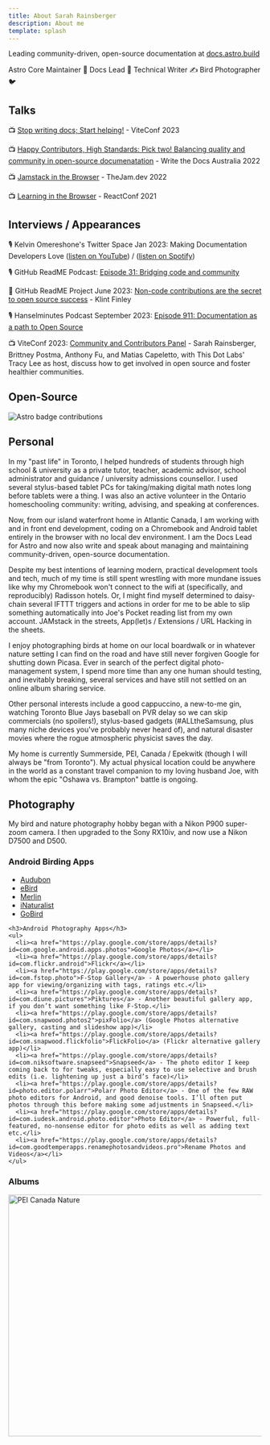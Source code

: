 ```yaml
---
title: About Sarah Rainsberger
description: About me
template: splash
---
```


Leading community-driven, open-source documentation at [docs.astro.build](https://docs.astro.build)

Astro Core Maintainer 🚀 Docs Lead 📑 Technical Writer ✍️ Bird Photographer 🐦

## Talks

📺 [Stop writing docs; Start helping!](https://www.youtube.com/watch?v=jcpkVJr-rUw&list=PLqGQbXn_GDmkOsHI7-Wrbv1GgAA4tJZhg&index=26) - ViteConf 2023

📺 [Happy Contributors, High Standards: Pick two! Balancing quality and community in open-source documenatation](https://www.youtube.com/watch?v=emgFALmCyrY) - Write the Docs Australia 2022

📺 [Jamstack in the Browser](https://www.youtube.com/watch?v=tmKlWSIJbuo) - TheJam.dev 2022

📺 [Learning in the Browser](https://www.youtube.com/watch?v=5X-WEQflCL0) - ReactConf 2021





## Interviews / Appearances

🎙️ Kelvin Omereshone's Twitter Space Jan 2023: Making Documentation Developers Love ([listen on YouTube](https://www.youtube.com/watch?v=YW4IfoJM30g)) / ([listen on Spotify](https://open.spotify.com/episode/5QYkgKtsneWhUAebPahIRJ?si=bfTpykAZRLWVBE3wvQiuzQ))

🎙️ GitHub ReadME Podcast: [Episode 31: Bridging code and community](https://github.com/readme/podcast/code-and-community)

📰 GitHub ReadME Project June 2023: [Non-code contributions are the secret to open source success](https://github.com/readme/featured/open-source-non-code-contributions) - Klint Finley

🎙️ Hanselminutes Podcast September 2023: [Episode 911: Documentation as a path to Open Source](https://www.hanselminutes.com/911/documentation-as-a-path-to-open-source-with-sarah-rainsberger)

📺 ViteConf 2023: [Community and Contributors Panel](https://www.youtube.com/watch?v=rqB7hy5lcmc&list=PLqGQbXn_GDmkOsHI7-Wrbv1GgAA4tJZhg&index=29) - Sarah Rainsberger, Brittney Postma, Anthony Fu, and Matias Capeletto, with This Dot Labs' Tracy Lee as host, discuss how to get involved in open source and foster healthier communities.

## Open-Source

![Astro badge contributions](https://astro.badg.es/v1/contributor/sarah11918.svg)

## Personal

In my "past life" in Toronto, I helped hundreds of students through high school & university as a private tutor, teacher, academic advisor, school administrator and guidance / university admissions counsellor. I used several stylus-based tablet PCs for taking/making digital math notes long before tablets were a thing. I was also an active volunteer in the Ontario homeschooling community: writing, advising, and speaking at conferences.

Now, from our island waterfront home in Atlantic Canada, I am working with and in front end development, coding on a Chromebook and Android tablet entirely in the browser with no local dev environment. I am the Docs Lead for Astro and now also write and speak about managing and maintaining community-driven, open-source documentation.

Despite my best intentions of learning modern, practical development tools and tech, much of my time is still spent wrestling with more mundane issues like why my Chromebook won't connect to the wifi at (specifically, and reproducibly) Radisson hotels. Or, I might find myself determined to daisy-chain several IFTTT triggers and actions in order for me to be able to slip something automatically into Joe's Pocket reading list from my own account. JAMstack in the streets, App(let)s / Extensions / URL Hacking in the sheets.

I enjoy photographing birds at home on our local boardwalk or in whatever nature setting I can find on the road and have still never forgiven Google for shutting down Picasa. Ever in search of the perfect digital photo-management system, I spend more time than any one human should testing, and inevitably breaking, several services and have still not settled on an online album sharing service.

Other personal interests include a good cappuccino, a new-to-me gin, watching Toronto Blue Jays baseball on PVR delay so we can skip commercials (no spoilers!), stylus-based gadgets (#ALLtheSamsung, plus many niche devices you've probably never heard of), and natural disaster movies where the rogue atmospheric physicist saves the day.

My home is currently Summerside, PEI, Canada / Epekwitk (though I will always be "from Toronto"). My actual physical location could be anywhere in the world as a constant travel companion to my loving husband Joe, with whom the epic "Oshawa vs. Brampton" battle is ongoing.

## Photography 

My bird and nature photography hobby began with a Nikon P900 super-zoom camera. I then upgraded to the Sony RX10iv, and now use a Nikon D7500 and D500.

<h3>Android Birding Apps</h3>
    <ul>
      <li><a href="https://play.google.com/store/apps/details?id=com.audubon.mobile.android">Audubon</a></li>
      <li><a href="https://play.google.com/store/apps/details?id=edu.cornell.birds.ebird">eBird</a></li>
      <li><a href="https://play.google.com/store/apps/details?id=com.labs.merlinbirdid.app">Merlin</a></li>
      <li><a href="https://play.google.com/store/apps/details?id=org.inaturalist.android">iNaturalist</a></li>
      <li><a href="https://play.google.com/store/apps/details?id=com.thenerdbirder.GoBird">GoBird</a></li>
    </ul>

    <h3>Android Photography Apps</h3>
    <ul>
      <li><a href="https://play.google.com/store/apps/details?id=com.google.android.apps.photos">Google Photos</a></li>
      <li><a href="https://play.google.com/store/apps/details?id=com.flickr.android">Flickr</a></li>
      <li><a href="https://play.google.com/store/apps/details?id=com.fstop.photo">F-Stop Gallery</a> - A powerhouse photo gallery app for viewing/organizing with tags, ratings etc.</li>
      <li><a href="https://play.google.com/store/apps/details?id=com.diune.pictures">Piktures</a> - Another beautiful gallery app, if you don’t want something like F-Stop.</li>
      <li><a href="https://play.google.com/store/apps/details?id=com.snapwood.photos2">pixFolio</a> (Google Photos alternative gallery, casting and slideshow app)</li>
      <li><a href="https://play.google.com/store/apps/details?id=com.snapwood.flickfolio">FlickFolio</a> (Flickr alternative gallery app)</li>
      <li><a href="https://play.google.com/store/apps/details?id=com.niksoftware.snapseed">Snapseed</a> - The photo editor I keep coming back to for tweaks, especially easy to use selective and brush edits (i.e. lightening up just a bird’s face)</li>
      <li><a href="https://play.google.com/store/apps/details?id=photo.editor.polarr">Polarr Photo Editor</a> - One of the few RAW photo editors for Android, and good denoise tools. I’ll often put photos through this before making some adjustments in Snapseed.</li>
      <li><a href="https://play.google.com/store/apps/details?id=com.iudesk.android.photo.editor">Photo Editor</a> - Powerful, full-featured, no-nonsense editor for photo edits as well as adding text etc.</li>
      <li><a href="https://play.google.com/store/apps/details?id=com.goodtemperapps.renamephotosandvideos.pro">Rename Photos and Videos</a></li>
    </ul>

### Albums

 <a data-flickr-embed="true" data-header="true" data-footer="false" href="https://www.flickr.com/photos/sarahrainsberger/albums/72177720295657321" title="PEI Canada Nature"><img src="https://live.staticflickr.com/65535/51792833621_0c9da5df8d_z.jpg" width="640" height="480" alt="PEI Canada Nature"/></a><script async src="//embedr.flickr.com/assets/client-code.js" charset="utf-8"></script>